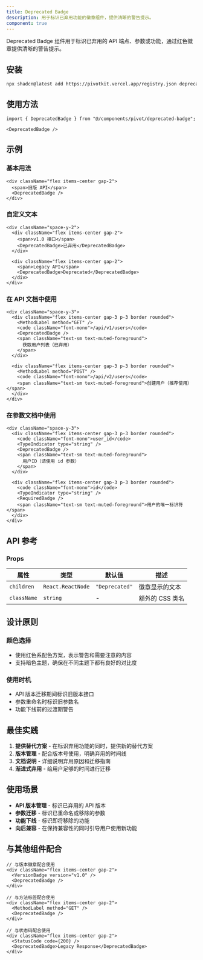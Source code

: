 ```yaml
---
title: Deprecated Badge
description: 用于标识已弃用功能的徽章组件，提供清晰的警告提示。
component: true
---
```


Deprecated Badge 组件用于标识已弃用的 API 端点、参数或功能，通过红色徽章提供清晰的警告提示。

<ComponentPreview name="deprecated-badge-demo" />

## 安装

```bash
npx shadcn@latest add https://pivotkit.vercel.app/registry.json deprecated-badge
```

## 使用方法

```tsx
import { DeprecatedBadge } from "@/components/pivot/deprecated-badge";
```

```tsx
<DeprecatedBadge />
```

## 示例

### 基本用法

```tsx
<div className="flex items-center gap-2">
  <span>旧版 API</span>
  <DeprecatedBadge />
</div>
```

### 自定义文本

```tsx
<div className="space-y-2">
  <div className="flex items-center gap-2">
    <span>v1.0 接口</span>
    <DeprecatedBadge>已弃用</DeprecatedBadge>
  </div>

  <div className="flex items-center gap-2">
    <span>Legacy API</span>
    <DeprecatedBadge>Deprecated</DeprecatedBadge>
  </div>
</div>
```

### 在 API 文档中使用

```tsx
<div className="space-y-3">
  <div className="flex items-center gap-3 p-3 border rounded">
    <MethodLabel method="GET" />
    <code className="font-mono">/api/v1/users</code>
    <DeprecatedBadge />
    <span className="text-sm text-muted-foreground">
      获取用户列表（已弃用）
    </span>
  </div>

  <div className="flex items-center gap-3 p-3 border rounded">
    <MethodLabel method="POST" />
    <code className="font-mono">/api/v2/users</code>
    <span className="text-sm text-muted-foreground">创建用户（推荐使用）</span>
  </div>
</div>
```

### 在参数文档中使用

```tsx
<div className="space-y-3">
  <div className="flex items-center gap-3 p-3 border rounded">
    <code className="font-mono">user_id</code>
    <TypeIndicator type="string" />
    <DeprecatedBadge />
    <span className="text-sm text-muted-foreground">
      用户ID（请使用 id 参数）
    </span>
  </div>

  <div className="flex items-center gap-3 p-3 border rounded">
    <code className="font-mono">id</code>
    <TypeIndicator type="string" />
    <RequiredBadge />
    <span className="text-sm text-muted-foreground">用户的唯一标识符</span>
  </div>
</div>
```

## API 参考

### Props

| 属性        | 类型              | 默认值         | 描述            |
| ----------- | ----------------- | -------------- | --------------- |
| `children`  | `React.ReactNode` | `"Deprecated"` | 徽章显示的文本  |
| `className` | `string`          | -              | 额外的 CSS 类名 |

## 设计原则

### 颜色选择

- 使用红色系配色方案，表示警告和需要注意的内容
- 支持暗色主题，确保在不同主题下都有良好的对比度

### 使用时机

- API 版本迁移期间标识旧版本接口
- 参数重命名时标识旧参数名
- 功能下线前的过渡期警告

## 最佳实践

1. **提供替代方案** - 在标识弃用功能的同时，提供新的替代方案
2. **版本管理** - 配合版本号使用，明确弃用的时间线
3. **文档说明** - 详细说明弃用原因和迁移指南
4. **渐进式弃用** - 给用户足够的时间进行迁移

## 使用场景

- **API 版本管理** - 标识已弃用的 API 版本
- **参数迁移** - 标识已重命名或移除的参数
- **功能下线** - 标识即将移除的功能
- **向后兼容** - 在保持兼容性的同时引导用户使用新功能

## 与其他组件配合

```tsx
// 与版本徽章配合使用
<div className="flex items-center gap-2">
  <VersionBadge version="v1.0" />
  <DeprecatedBadge />
</div>

// 与方法标签配合使用
<div className="flex items-center gap-2">
  <MethodLabel method="GET" />
  <DeprecatedBadge />
</div>

// 与状态码配合使用
<div className="flex items-center gap-2">
  <StatusCode code={200} />
  <DeprecatedBadge>Legacy Response</DeprecatedBadge>
</div>
```
